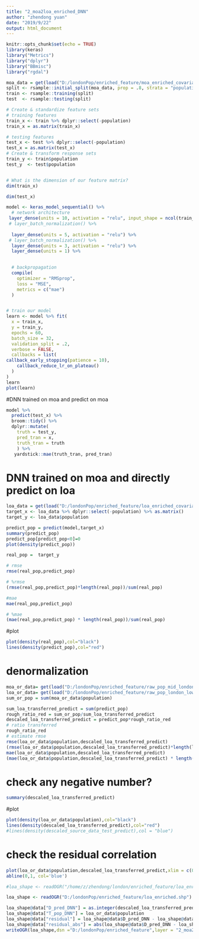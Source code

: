 ```yaml
---
title: "2_moa2loa_enriched_DNN"
author: "zhendong yuan"
date: "2019/9/22"
output: html_document
---
```


```r
knitr::opts_chunk$set(echo = TRUE)
library(keras)
library("Metrics")
library("dplyr")
library("BBmisc")
library("rgdal")
```

```r

moa_data = get(load("D:/londonPop/enriched_feature/moa_enriched_covariates.Rdata"))
split <- rsample::initial_split(moa_data, prop = .8, strata = "population")
train <- rsample::training(split)
test  <- rsample::testing(split)

# Create & standardize feature sets
# training features
train_x <- train %>% dplyr::select(-population)
train_x = as.matrix(train_x)

# testing features
test_x <- test %>% dplyr::select(-population)
test_x = as.matrix(test_x)
# Create & transform response sets
train_y <- train$population
test_y  <- test$population


# What is the dimension of our feature matrix?
dim(train_x)

dim(test_x)

```

```r
model <- keras_model_sequential() %>%
  # network architecture
 layer_dense(units = 10, activation = "relu", input_shape = ncol(train_x)) %>%
 # layer_batch_normalization() %>%
  
  layer_dense(units = 5, activation = "relu") %>%
 # layer_batch_normalization() %>%
  layer_dense(units = 3, activation = "relu") %>%
  layer_dense(units = 1) %>%

  
  # backpropagation
  compile(
    optimizer = "RMSprop",
    loss = "MSE",
    metrics = c("mae")
  )


# train our model
learn <- model %>% fit(
  x = train_x,
  y = train_y,
  epochs = 60,
  batch_size = 32,
  validation_split = .2,
  verbose = FALSE,
  callbacks = list(
callback_early_stopping(patience = 10),
    callback_reduce_lr_on_plateau()
  )
)
learn
plot(learn)
```

#DNN trained on moa and predict on moa

```r
model %>% 
  predict(test_x) %>% 
  broom::tidy() %>% 
  dplyr::mutate(
    truth = test_y, 
    pred_tran = x, 
    truth_tran = truth
    ) %>%
   yardstick::mae(truth_tran, pred_tran)
```

# DNN trained on moa and directly predict on loa
```r
loa_data = get(load("D:/londonPop/enriched_feature/loa_enriched_covariates.Rdata"))
target_x <- loa_data %>% dplyr::select(-population) %>% as.matrix()
target_y <- loa_data$population
```


```r
predict_pop = predict(model,target_x)
summary(predict_pop)
predict_pop[predict_pop<0]=0
plot(density(predict_pop))

real_pop =  target_y

# rmse
rmse(real_pop,predict_pop)

# %rmse
(rmse(real_pop,predict_pop)*length(real_pop))/sum(real_pop)

#mae
mae(real_pop,predict_pop)

# %mae
(mae(real_pop,predict_pop) * length(real_pop))/sum(real_pop)
```
#plot
```r
plot(density(real_pop),col="black")
lines(density(predict_pop),col="red")
```

# denormalization
```r
moa_or_data= get(load("D:/londonPop/enriched_feature/raw_pop_mid_london.Rdata"))
loa_or_data= get(load("D:/londonPop/enriched_feature/raw_pop_london_low.Rdata"))
sum_or_pop = sum(moa_or_data$population)

sum_loa_transferred_predict = sum(predict_pop)
rough_ratio_red = sum_or_pop/sum_loa_transferred_predict
descaled_loa_transferred_predict = predict_pop*rough_ratio_red
# ratio transferred
rough_ratio_red
# estimate rmse
rmse(loa_or_data$population,descaled_loa_transferred_predict)
(rmse(loa_or_data$population,descaled_loa_transferred_predict)*length(loa_or_data$population))/sum(loa_or_data$population)
mae(loa_or_data$population,descaled_loa_transferred_predict)
(mae(loa_or_data$population,descaled_loa_transferred_predict) * length(loa_or_data$population))/sum(loa_or_data$population)


```
# check any negative number?
```r
summary(descaled_loa_transferred_predict)
```

#plot
```r
plot(density(loa_or_data$population),col="black")
lines(density(descaled_loa_transferred_predict),col="red")
#lines(density(descaled_source_data_test_predict),col = "blue")
```


# check the residual correlation
```r
plot(loa_or_data$population,descaled_loa_transferred_predict,xlim = c(0,10000),ylim = c(0,10000))
abline(0,1, col='blue')

```

```r
#loa_shape <- readOGR("/home/z/zhendong/london/enriched_feature/loa_enriched.shp")

loa_shape <- readOGR("D:/londonPop/enriched_feature/loa_enriched.shp")

loa_shape@data["D_pred_DNN"] = as.integer(descaled_loa_transferred_predict)
loa_shape@data["T_pop_DNN"] = loa_or_data$population
loa_shape@data["residual"] = loa_shape@data$D_pred_DNN - loa_shape@data$T_pop_DNN
loa_shape@data["residual_abs"] = abs(loa_shape@data$D_pred_DNN - loa_shape@data$T_pop_DNN)
writeOGR(loa_shape,dsn ="D:/londonPop/enriched_feature",layer = "2_moa2loa_DNN_spatial",driver = "ESRI Shapefile")
```

